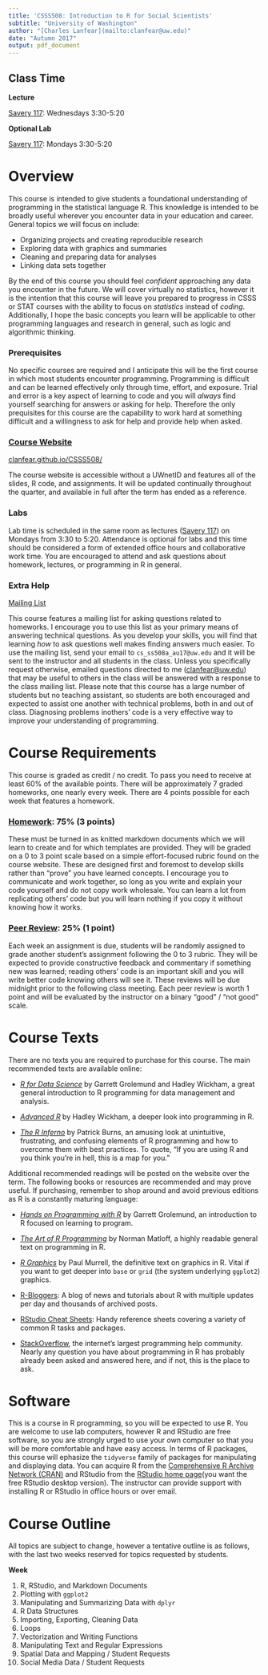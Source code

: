 ```yaml
---
title: 'CSSS508: Introduction to R for Social Scientists'
subtitle: "University of Washington"
author: "[Charles Lanfear](mailto:clanfear@uw.edu)"
date: "Autumn 2017"
output: pdf_document
---
```


## Class Time
**Lecture**

[Savery 117](https://www.washington.edu/maps/#!/sav): Wednesdays 3:30-5:20

**Optional Lab**

[Savery 117](https://www.washington.edu/maps/#!/sav): Mondays 3:30-5:20

# Overview
This course is intended to give students a foundational understanding of programming
in the statistical language R. This knowledge is intended to be broadly useful wherever
you encounter data in your education and career. General topics we will focus on include:

* Organizing projects and creating reproducible research
* Exploring data with graphics and summaries
* Cleaning and preparing data for analyses
* Linking data sets together

By the end of this course you should feel *confident* approaching any data you encounter
in the future. We will cover virtually no statistics, however it is the intention that this course will
leave you prepared to progress in CSSS or STAT courses with the ability to focus on 
*statistics* instead of *coding*. Additionally, I hope the basic concepts you learn will be 
applicable to other programming languages and research in general, such as logic and 
algorithmic thinking.

### Prerequisites
No specific courses are required and I anticipate this will be the first course in 
which most students encounter programming. Programming is difficult and can
be learned effectively only through time, effort, and exposure. Trial and error is a
key aspect of learning to code and you will *always* find yourself searching for 
answers or asking for help. Therefore the only prequisites for this course are the
capability to work hard at something difficult and a willingness to ask for help
and provide help when asked.

### [Course Website](https://clanfear.github.io/CSSS508/)
[clanfear.github.io/CSSS508/](https://clanfear.github.io/CSSS508/)

The course website is accessible without a UWnetID and features all of the slides, R
code, and assignments. It will be updated continually throughout the quarter, and 
available in full after the term has ended as a reference.

### Labs
Lab time is scheduled in the same room as lectures ([Savery 117](https://www.washington.edu/maps/#!/sav))
on Mondays from 3:30 to 5:20. Attendance is optional for labs and this time should be considered a form of extended
office hours and collaborative work time. You are encouraged to attend and ask questions
about homework, lectures, or programming in R in general.

### Extra Help
[Mailing List](mailto:cs_ss508a_au17@uw.edu)

This course features a mailing list for asking questions related to homeworks. I encourage
you to use this list as your primary means of answering technical questions. As you 
develop your skills, you will find that learning *how* to ask questions well makes 
finding answers much easier. To use the mailing list, send your email to `cs_ss508a_au17@uw.edu`
and it will be sent to the instructor and all students in the class. Unless you specifically
request otherwise, emailed questions directed to me ([clanfear@uw.edu](mailto:clanfear@uw.edu)) that may be useful to others in the class
will be answered with a response to the class mailing list. Please note that this course
has a large number of students but no teaching assistant, so students are both encouraged
and expected to assist one another with technical problems, both in and out of class.
Diagnosing problems inothers' code is a very effective way to improve your understanding of programming.

# Course Requirements
This course is graded as credit / no credit. To pass you need to receive 
at least 60% of the available points. There will be approximately 7 graded homeworks,
one nearly every week. There are 4 points possible for each week that features a homework.

### [Homework](https://clanfear.github.io/CSSS508/docs/homework.html): 75% (3 points)
These must be turned in as knitted markdown documents which we will learn to create and for which
templates are provided. They will be graded on a 0 to 3 point scale based
on a simple effort-focused rubric found on the course website. These are designed
first and foremost to develop skills rather than "prove" you have learned concepts. 
I encourage you to communicate and work together, so long as you write and explain
your code yourself and do not copy work wholesale. You can learn a lot from replicating
others' code but you will learn nothing if you copy it without knowing how it works.

### [Peer Review](https://clanfear.github.io/CSSS508/docs/peer_review.html): 25% (1 point)
Each week an assignment is due, students will be randomly assigned to grade another
student's assignment following the 0 to 3 rubric. They will be expected to provide
constructive feedback and commentary if something new was learned; reading others' 
code is an important skill and you will write better code knowing others will see it.
These reviews will be due midnight prior to the following class meeting.
Each peer review is worth 1 point and will be evaluated by the instructor on a binary
"good" / "not good" scale. 

# Course Texts
There are no texts you are required to purchase for this course. The main recommended
texts are available online:

* *[R for Data Science](http://r4ds.had.co.nz/index.html)* by Garrett Grolemund and Hadley Wickham,
a great general introduction to R programming for data management and analysis.

* *[Advanced R](http://adv-r.had.co.nz/)* by Hadley Wickham, a deeper look into programming
in R.

* *[The R Inferno](http://www.burns-stat.com/documents/books/the-r-inferno/)* by Patrick Burns,
an amusing look at unintuitive, frustrating, and confusing elements of R programming
and how to overcome them with best practices. To quote, "If you are using R and you
think you're in hell, this is a map for you."

Additional recommended readings will be posted on the website over the term. The following
books or resources are recommended and may prove useful. If purchasing, remember to shop around and
avoid previous editions as R is a constantly maturing language:

* *[Hands on Programming with R](http://shop.oreilly.com/product/0636920028574.do)* by 
Garrett Grolemund, an introduction to R focused on learning to program.

* *[The Art of R Programming](https://www.nostarch.com/artofr.htm)* by Norman Matloff, a
highly readable general text on programming in R.

* *[R Graphics](https://www.crcpress.com/R-Graphics-Second-Edition/Murrell/p/book/9781439831762)*
by Paul Murrell, the definitive text on graphics in R. Vital if you want
to get deeper into `base` or `grid` (the system underlying `ggplot2`) graphics.

* [R-Bloggers](https://www.r-bloggers.com/): A blog of news and tutorials about R with
multiple updates per day and thousands of archived posts.

* [RStudio Cheat Sheets](https://www.rstudio.com/resources/cheatsheets/): Handy reference 
sheets covering a variety of common R tasks and packages.

* [StackOverflow](https://stackoverflow.com/), the internet's largest programming help
community. Nearly any question you have about programming in R has probably already
been asked and answered here, and if not, this is the place to ask.

# Software
This is a course in R programming, so you will be expected to use R. You are welcome
to use lab computers, however R and RStudio are free software, so you are strongly
urged to use your own computer so that you will be more comfortable and have easy
access. In terms of R packages, this course will ephasize the `tidyverse` family of 
packages for manipulating and displaying data. You can acquire R from the
[Comprehensive R Archive Network (CRAN)](https://cran.rstudio.com/) and RStudio from
the [RStudio home page](https://www.rstudio.com/products/rstudio/download/)(you want
the free RStudio desktop version). The instructor can provide support with installing
R or RStudio in office hours or over email.

# Course Outline
All topics are subject to change, however a tentative outline is as follows, with 
the last two weeks reserved for topics requested by students.

**Week**

1. R, RStudio, and Markdown Documents
2. Plotting with `ggplot2`
3. Manipulating and Summarizing Data with `dplyr`
4. R Data Structures
5. Importing, Exporting, Cleaning Data
6. Loops
7. Vectorization and Writing Functions
8. Manipulating Text and Regular Expressions
9. Spatial Data and Mapping / Student Requests
10. Social Media Data / Student Requests

